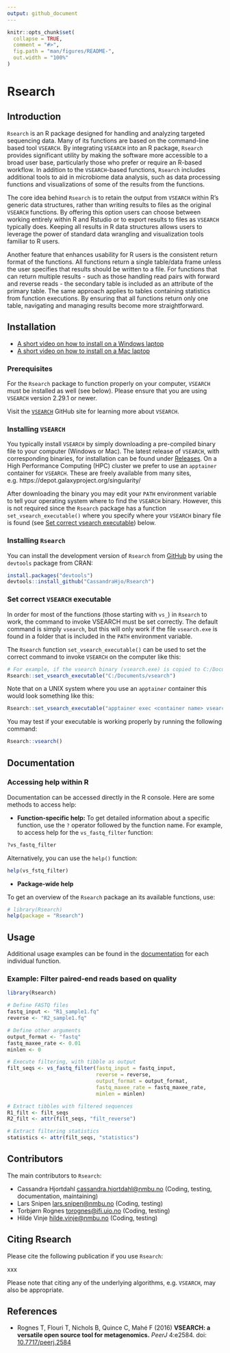 ```yaml
---
output: github_document
---
```


```r
knitr::opts_chunk$set(
  collapse = TRUE,
  comment = "#>",
  fig.path = "man/figures/README-",
  out.width = "100%"
)
```

# Rsearch

## Introduction

`Rsearch` is an R package designed for handling and analyzing targeted sequencing data. Many of its functions are based on the command-line based tool `VSEARCH`. By integrating `VSEARCH` into an R package, `Rsearch` provides significant utility by making the software more accessible to a broad user base, particularly those who prefer or require an R-based workflow. In addition to the `VSEARCH`-based functions, `Rsearch` includes additional tools to aid in microbiome data analysis, such as data processing functions and visualizations of some of the results from the functions. 

The core idea behind `Rsearch` is to retain the output from `VSEARCH` within R's generic data structures, rather than writing results to files as the original `VSEARCH` functions. By offering this option users can choose between working entirely within R and Rstudio or to export results to files as `VSEARCH` typically does. Keeping all results in R data structures allows users to leverage the power of standard data wrangling and visualization tools familiar to R users. 

Another feature that enhances usability for R users is the consistent return format of the functions. All functions return a single table/data frame unless the user specifies that results should be written to a file. For functions that can return multiple results - such as those handling read pairs with forward and reverse reads - the secondary table is included as an attribute of the primary table. The same approach applies to tables containing statistics from function executions. By ensuring that all functions return only one table, navigating and managing results become more straightforward. 

## Installation

* [A short video on how to install on a Windows laptop](https://youtu.be/vxcQHTbcDss?si=QYPSliQum6ZjV6Ps){target="blank"}
* [A short video on how to install on a Mac laptop](){target="blank"}


### Prerequisites

For the `Rsearch` package to function properly on your computer, `VSEARCH` must be installed as well (see below). Please ensure that you are using `VSEARCH` version 2.29.1 or newer.

Visit the [`VSEARCH`](https://github.com/torognes/vsearch) GitHub site for learning more about `VSEARCH`.

### Installing `VSEARCH` 

You typically install `VSEARCH` by simply downloading a pre-compiled binary file to your computer (Windows or Mac). The latest release of `VSEARCH`, with corresponding binaries, for installation can be found under [Releases](https://github.com/torognes/vsearch/releases). On a High Performance Computing (HPC) cluster we prefer to use an `apptainer` container for `VSEARCH`. These are freely available from many sites, e.g. https://depot.galaxyproject.org/singularity/

After downloading the binary you may edit your `PATH` environment variable to tell your operating system where to find the `VSEARCH` binary. However, this is not required since the `Rsearch` package has a function  `set_vsearch_executable()` where you specify where your `VSEARCH` binary file is found (see [Set correct vsearch executable](#set-correct-vsearch-executable)) below.

### Installing `Rsearch`

You can install the development version of `Rsearch` from [GitHub](https://github.com/CassandraHjo/Rsearch) by using the `devtools` package from CRAN:

```r
install.packages("devtools")
devtools::install_github("CassandraHjo/Rsearch")
```

### Set correct `VSEARCH` executable

In order for most of the functions (those starting with `vs_`) in `Rsearch` to work, the command to invoke VSEARCH must be set correctly. The default command is simply `vsearch`, but this will only work if the file `vsearch.exe` is found in a folder that is included in the `PATH` environment variable. 

The `Rsearch` function `set_vsearch_executable()` can be used to set the correct command to invoke `VSEARCH` on the computer like this:

```r
# For example, if the vsearch binary (vsearch.exe) is copied to C:/Documents/ on the computer
Rsearch::set_vsearch_executable("C:/Documents/vsearch")
```

Note that on a UNIX system where you use an `apptainer` container this would look something like this:
```r
Rsearch::set_vsearch_executable("apptainer exec <container name> vsearch")
```

You may test if your executable is working properly by running the following command:
```r
Rsearch::vsearch()
```


## Documentation

### Accessing help within R

Documentation can be accessed directly in the R console. Here are some methods to access help:

* **Function-specific help:**
To get detailed information about a specific function, use the `?` operator followed by the function name. For example, to access help for the `vs_fastq_filter` function:

```r
?vs_fastq_filter
```

Alternatively, you can use the `help()` function:

```r
help(vs_fstq_filter)
```

* **Package-wide help**

To get an overview of the `Rsearch` package an its available functions, use:

```r
# library(Rsearch)
help(package = "Rsearch")
```

## Usage

Additional usage examples can be found in the [documentation](#documentation) for each individual function.

### Example: Filter paired-end reads based on quality

```r
library(Rsearch)

# Define FASTQ files
fastq_input <- "R1_sample1.fq"
reverse <- "R2_sample1.fq"

# Define other arguments
output_format <- "fastq"
fastq_maxee_rate <- 0.01
minlen <- 0

# Execute filtering, with tibble as output
filt_seqs <- vs_fastq_filter(fastq_input = fastq_input,
                             reverse = reverse,
                             output_format = output_format,
                             fastq_maxee_rate = fastq_maxee_rate,
                             minlen = minlen)

# Extract tibbles with filtered sequences
R1_filt <- filt_seqs
R2_filt <- attr(filt_seqs, "filt_reverse")

# Extract filtering statistics
statistics <- attr(filt_seqs, "statistics")
```

## Contributors

The main contributors to `Rsearch`:

* Cassandra Hjortdahl <cassandra.hjortdahl@nmbu.no> (Coding, testing, documentation, maintaining)
* Lars Snipen <lars.snipen@nmbu.no> (Coding, testing)
* Torbjørn Rognes <torognes@ifi.uio.no> (Coding, testing)
* Hilde Vinje <hilde.vinje@nmbu.no> (Coding, testing)

## Citing Rsearch

Please cite the following publication if you use `Rsearch`:

xxx

Please note that citing any of the underlying algorithms, e.g. `VSEARCH`, may also be appropriate. 

## References

* Rognes T, Flouri T, Nichols B, Quince C, Mahé F (2016)
**VSEARCH: a versatile open source tool for metagenomics.**
*PeerJ* 4:e2584.
doi: [10.7717/peerj.2584](https://doi.org/10.7717/peerj.2584)
